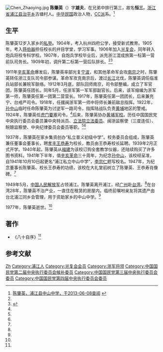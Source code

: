 {{otheruses|subject=中华民国政治人物|other=明朝嘉庆年间进士|陳肇英 (嘉慶進士)}}
[[File:Chen_Zhaoying.jpg|thumb]]
'''陈肇英'''（{{bd|1888年|1月|1977年|}}）字'''雄夫'''，在兄弟中排行第三，故名'''恒三'''。[[浙江省|浙江省]][[浦江县|浦江县]][[治平乡|治平乡]]古塘村人。[[中华民国|中华民国]]政治人物，[[中央俱樂部|CC派]]系。<ref name=zszx>[http://www.pjzszx.com/intro/news/info_show.asp?id=00000059 陈肇英，浦江县中山中学，于2013-06-08查阅] {{webarchive|url=https://web.archive.org/web/20160304074820/http://www.pjzszx.com/intro/news/info_show.asp?id=00000059 |date=2016-03-04 }}</ref>

==生平==
陈肇英12岁入家乡的[[私塾|私塾]]。1904年，考入杭州四府公学，接受新式教育。1905年，考入[[蒋伯器|蒋伯器]]担任校长的弁目学堂，学习军事。1906年加入[[光复会|光复会]]，同年转入炮兵将校专科学校。1907年，自炮兵学校毕业后，派充浙江混成旅第一标第一营前队司务长。1909年初，调升第二标第一营后队排长。<ref name=zszx/><ref name=pjxww>{{Cite web |url=http://pjnews.zjol.com.cn/pjnews/system/2009/11/02/011539640.shtml |title=陈肇英先生与中山中学，浦江新闻网，2009年11月2日 |access-date=2013年6月8日 |archive-date=2019年11月28日 |archive-url=https://web.archive.org/web/20191128174549/http://pjnews.zjol.com.cn/pjnews/system/2009/11/02/011539640.shtml |dead-url=no }}</ref>

1911年[[辛亥革命|辛亥革命]]爆发后，陈肇英率部光复[[宁波|宁波]]，和其他革命军会攻[[南京|南京]]之时，陈肇英转任浙江支队司令部参谋。革命军攻克南京后，渡过[[长江|长江]]北伐，陈肇英调任临淮兵站部长兼皖军联络。1912年3月底，部队回师南京，司令部整编，成立了军官团，陈肇英任团长。同年5月，任浙军第一军军部副官长。后来，该军缩编为浙军第一师，陈肇英任第一团第二营营长。1917年，陈肇英任第一团团长，后来兼充宁、台戒严司令。1918年，任援闽浙军第一师中将师长兼前敌总指挥。1922年，[[孙中山|孙中山]]临时任命陈肇英为讨逆军一路司令，指挥陆战队负责[[黄埔_(广州)|黄埔]]地区的警戒。1924年，陈肇英任[[虎门要塞|虎门要塞]]司令。<ref name=zszx/>后来，陈肇英协办[[黄埔军校|黄埔军校]]。历任中国国民党中央执行委员会委员兼中央特派员、[[立法院|立法院]][[立法委员|立法委员]]、闽浙监察使（三度连任）、皖赣监察使、中央纪律委员会委员等职。<ref name=zszx/><ref name=pjxww/>

1937年，陈肇英在家乡集资创办“私立普义初级中学”。校务委员会组成，陈肇英兼任董事会董事长，聘[[孝丰|孝丰]][[王恭寿|王恭寿]]为校长，教员由王恭寿校长延聘。1939年2月正式开学。1940年起，陈肇英从[[福建|福建]]为该校订购全套教学仪器，还陆续购买了许多图书资料。1941年下半年，值[[辛亥革命|辛亥革命]]三十周年，为纪念[[孙中山|孙中山]]，该校经呈准，自1941年10月10日起更名“浦江私立中山中学”，[[李宗仁|李宗仁]]题写校名。1947年，为纪念董事长陈肇英、校长王恭寿的功绩，该校在大礼堂前树立了陈肇英、王恭寿肖像碑。<ref name=zszx/>

1949年5月，[[中国人民解放军|中国人民解放军]]占领浦江。陈肇英离开浦江，经[[广州|广州]]赴[[台湾|台湾]]。<ref name=zszx/>在台湾28年，陈肇英不治产业，一直住在租赁的房屋内。临终前嘱咐亲友将其遗产由台北浦江同乡会管理，用于资助家乡的中山中学。<ref name=pjxww/>

1977年，陈肇英逝世。<ref name=zszx/>

==著作==
*《八十自序》<ref name=zszx/>

==参考文献==
{{reflist}}
{{中國國民黨第二屆中央執行委員會}}
{{第1屆中華民國訓政時期立法委員名單}}
{{第2屆中華民國訓政時期立法委員名單}}
{{第3屆中華民國訓政時期立法委員名單}}
{{第4屆中華民國訓政時期立法委員名單}}
{{第一屆監察委員}}
{{authority control}}
{{DEFAULTSORT:Chen陈}}
[[Category:陈姓|Zh]]
[[Category:浦江人|Category:浦江人]]
[[Category:光复会会员|Category:光复会会员]]
[[Category:浙军将领|Category:浙军将领]]
[[Category:中国国民党第二届中央执行委员会候补委员|Category:中国国民党第二届中央执行委员会候补委员]]
[[Category:中国国民党第三届中央执行委员会委员|Category:中国国民党第三届中央执行委员会委员]]
[[Category:中国国民党第四届中央执行委员会委员|Category:中国国民党第四届中央执行委员会委员]]